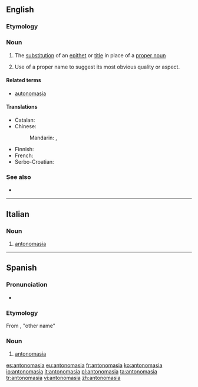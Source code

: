 ==English==

{{examples-right|sense=use of a proper name for its attribute|examples=Can we depend on the Solons in Washington to save us?}}

===Etymology===
{{rfe}}

===Noun===
{{en-noun|~}}

# {{context|rhetoric|lang=en}} The [[substitution]] of an [[epithet]] or [[title]] in place of a [[proper noun]]
# {{context|rhetoric|lang=en}} Use of a proper name to suggest its most obvious quality or aspect.

====Related terms====
* [[autonomasia]]

====Translations====
{{trans-top|substitution of an epithet or title in place of a proper noun}}
* Catalan: {{t+|ca|antonomàsia|f}}
* Chinese:
*: Mandarin: {{t|cmn|代稱|sc=Hani}}, {{t|cmn|代称|tr=dàichēng|sc=Hani}}
{{trans-mid}}
* Finnish: {{t|fi|antonomasia}}
* French: {{t+|fr|antonomase|f}}
* Serbo-Croatian: {{t|sh|antonomazija|f}}
{{trans-bottom}}

===See also===
* {{pedia}}

----

==Italian==

===Noun===
{{it-noun|f}}

# [[#English|antonomasia]]

----

==Spanish==
{{wikipedia|lang=es}}

===Pronunciation===
* {{IPA|[a̠n.to̞.no̞ˈma̠.sja̠]|lang=es}}

===Etymology===
From {{etyl|grc|es}} {{term|ἀντονομασία|lang=grc}}, "other name"

===Noun===
{{es-noun|f}}

# [[#English|antonomasia]]

[[es:antonomasia]]
[[eu:antonomasia]]
[[fr:antonomasia]]
[[ko:antonomasia]]
[[io:antonomasia]]
[[it:antonomasia]]
[[pl:antonomasia]]
[[ta:antonomasia]]
[[tr:antonomasia]]
[[vi:antonomasia]]
[[zh:antonomasia]]